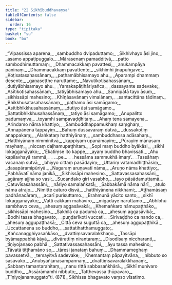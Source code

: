 ```yaml
---
title: "22 Sikhībuddhavaṃsa"
tableOfContents: false
sidebar:
  order: 16
type: "tipitaka"
basket: "su"
book: "bu"
---
```



<DynamicBreadcrumb />

<Division number="1" book="bu" bookNo="21" page="351">

<Paragraph number="866" type="verses" book="bu">
_“Vipassissa aparena,_  
_sambuddho dvipaduttamo;_  
_Sikhivhayo āsi jino,_  
_asamo appaṭipuggalo._  

</Paragraph>

</Division>
<Division number="2" book="bu" bookNo="21" page="351">

<Paragraph number="867" type="verses" book="bu">
_Mārasenaṃ pamadditvā,_  
_patto sambodhimuttamaṃ;_  
_Dhammacakkaṃ pavattesi,_  
_anukampāya pāṇinaṃ._  

</Paragraph>

</Division>
<Division number="3" book="bu" bookNo="21" page="351">

<Paragraph number="868" type="verses" book="bu">
_Dhammacakkaṃ pavattente,_  
_sikhimhi jinapuṅgave;_  
_Koṭisatasahassānaṃ,_  
_paṭhamābhisamayo ahu._  

</Paragraph>

</Division>
<Division number="4" book="bu" bookNo="21" page="351">

<Paragraph number="869" type="verses" book="bu">
_Aparampi dhammaṃ desente,_  
_gaṇaseṭṭhe naruttame;_  
_Navutikoṭisahassānaṃ,_  
_dutiyābhisamayo ahu._  

</Paragraph>

</Division>
<Division number="5" book="bu" bookNo="21" page="351">

<Paragraph number="870" type="verses" book="bu">
_Yamakapāṭihāriyañca,_  
_dassayante sadevake;_  
_Asītikoṭisahassānaṃ,_  
_tatiyābhisamayo ahu._  

</Paragraph>

</Division>
<Division number="6" book="bu" bookNo="21" page="351">

<Paragraph number="871" type="verses" book="bu">
_Sannipātā tayo āsuṃ,_  
_sikhissāpi mahesino;_  
_Khīṇāsavānaṃ vimalānaṃ,_  
_santacittāna tādinaṃ._  

</Paragraph>

</Division>
<Division number="7" book="bu" bookNo="21" page="351">

<Paragraph number="872" type="verses" book="bu">
_Bhikkhusatasahassānaṃ,_  
_paṭhamo āsi samāgamo;_  
_Asītibhikkhusahassānaṃ,_  
_dutiyo āsi samāgamo._  

</Paragraph>

</Division>
<Division number="8" book="bu" bookNo="21" page="351">

<Paragraph number="873" type="verses" book="bu">
_Sattatibhikkhusahassānaṃ,_  
_tatiyo āsi samāgamo;_  
_Anupalitto padumaṃva,_  
_toyamhi sampavaḍḍhitaṃ._  

</Paragraph>

</Division>
<Division number="9" book="bu" bookNo="21" page="351">

<Paragraph number="874" type="verses" book="bu">
_Ahaṃ tena samayena,_  
_Arindamo nāma khattiyo;_  
_Sambuddhappamukhaṃ saṃghaṃ,_  
_Annapānena tappayiṃ._  

</Paragraph>

</Division>
<Division number="10" book="bu" bookNo="21" page="352">

<Paragraph number="875" type="verses" book="bu">
_Bahuṃ dussavaraṃ datvā,_  
_dussakoṭiṃ anappakaṃ;_  
_Alaṅkataṃ hatthiyānaṃ,_  
_sambuddhassa adāsahaṃ._  

</Paragraph>

</Division>
<Division number="11" book="bu" bookNo="21" page="352">

<Paragraph number="876" type="verses" book="bu">
_Hatthiyānaṃ nimminitvā,_  
_kappiyaṃ upanāmayiṃ;_  
_Pūrayiṃ mānasaṃ mayhaṃ,_  
_niccaṃ daḷhamupaṭṭhitaṃ._  

</Paragraph>

</Division>
<Division number="12" book="bu" bookNo="21" page="352">

<Paragraph number="877" type="verses" book="bu">
_Sopi maṃ buddho byākāsi,_  
_sikhī lokagganāyako;_  
_‘Ekatiṃse ito kappe,_  
_ayaṃ buddho bhavissati._  

</Paragraph>

</Division>
<Division number="13" book="bu" bookNo="21" page="352">

<Paragraph number="878" type="verses" book="bu">
_Ahu kapilavhayā rammā,_  
_ …pe… _  
_hessāma sammukhā imaṃ’._  

</Paragraph>

</Division>
<Division number="14" book="bu" bookNo="21" page="352">

<Paragraph number="879" type="verses" book="bu">
_Tassāhaṃ vacanaṃ sutvā,_  
_bhiyyo cittaṃ pasādayiṃ;_  
_Uttariṃ vatamadhiṭṭhāsiṃ,_  
_dasapāramipūriyā._  

</Paragraph>

</Division>
<Division number="15" book="bu" bookNo="21" page="352">

<Paragraph number="880" type="verses" book="bu">
_Nagaraṃ aruṇavatī nāma,_  
_Aruṇo nāma khattiyo;_  
_Pabhāvatī nāma janikā,_  
_Sikhissāpi mahesino._  

</Paragraph>

</Division>
<Division number="16" book="bu" bookNo="21" page="352">

<Paragraph number="881" type="verses" book="bu">
_Sattavassasahassāni,_  
_agāraṃ ajjha so vasi;_  
_Sucandako giri vasabho,_  
_tayo pāsādamuttamā._  

</Paragraph>

</Division>
<Division number="17" book="bu" bookNo="21" page="352">

<Paragraph number="882" type="verses" book="bu">
_Catuvīsasahassāni,_  
_nāriyo samalaṅkatā;_  
_Sabbakāmā nāma nārī,_  
_atulo nāma atrajo._  

</Paragraph>

</Division>
<Division number="18" book="bu" bookNo="21" page="352">

<Paragraph number="883" type="verses" book="bu">
_Nimitte caturo disvā,_  
_hatthiyānena nikkhami;_  
_Aṭṭhamāsaṃ padhānacāraṃ,_  
_acarī purisuttamo._  

</Paragraph>

</Division>
<Division number="19" book="bu" bookNo="21" page="352">

<Paragraph number="884" type="verses" book="bu">
_Brahmunā yācito santo,_  
_sikhī lokagganāyako;_  
_Vatti cakkaṃ mahāvīro,_  
_migadāye naruttamo._  

</Paragraph>

</Division>
<Division number="20" book="bu" bookNo="21" page="352">

<Paragraph number="885" type="verses" book="bu">
_Abhibhū sambhavo ceva,_  
_ahesuṃ aggasāvakā;_  
_Khemaṅkaro nāmupaṭṭhāko,_  
_sikhissāpi mahesino._  

</Paragraph>

</Division>
<Division number="21" book="bu" bookNo="21" page="352">

<Paragraph number="886" type="verses" book="bu">
_Sakhilā ca padumā ca,_  
_ahesuṃ aggasāvikā;_  
_Bodhi tassa bhagavato,_  
_puṇḍarīkoti vuccati._  

</Paragraph>

</Division>
<Division number="22" book="bu" bookNo="21" page="352">

<Paragraph number="887" type="verses" book="bu">
_Sirivaḍḍho ca nando ca,_  
_ahesuṃ aggupaṭṭhakā;_  
_Cittā ceva suguttā ca,_  
_ahesuṃ aggupaṭṭhikā._  

</Paragraph>

</Division>
<Division number="23" book="bu" bookNo="21" page="353">

<Paragraph number="888" type="verses" book="bu">
_Uccattanena so buddho,_  
_sattatihatthamuggato;_  
_Kañcanagghiyasaṅkāso,_  
_dvattiṃsavaralakkhaṇo._  

</Paragraph>

</Division>
<Division number="24" book="bu" bookNo="21" page="353">

<Paragraph number="889" type="verses" book="bu">
_Tassāpi byāmappabhā kāyā,_  
_divārattiṃ nirantaraṃ;_  
_Disodisaṃ niccharanti,_  
_tīṇiyojanaso pabhā._  

</Paragraph>

</Division>
<Division number="25" book="bu" bookNo="21" page="350">

<Paragraph number="890" type="verses" book="bu">
_Sattativassasahassāni,_  
_āyu tassa mahesino;_  
_Tāvatā tiṭṭhamāno so,_  
_tāresi janataṃ bahuṃ._  

</Paragraph>

</Division>
<Division number="26" book="bu" bookNo="21" page="345">

<Paragraph number="891" type="verses" book="bu">
_Dhammameghaṃ pavassetvā,_  
_temayitvā sadevake;_  
_Khemantaṃ pāpayitvāna,_  
_nibbuto so sasāvako._  

</Paragraph>

</Division>
<Division number="27" book="bu" bookNo="21" page="343">

<Paragraph number="892" type="verses" book="bu">
_Anubyañjanasampannaṃ,_  
_dvattiṃsavaralakkhaṇaṃ;_  
_Sabbaṃ tamantarahitaṃ,_  
_nanu rittā sabbasaṅkhārā._  

</Paragraph>

</Division>
<Division number="28" book="bu" bookNo="21" page="340">

<Paragraph number="893" type="verses" book="bu">
_Sikhī munivaro buddho,_  
_Assārāmamhi nibbuto;_  
_Tatthevassa thūpavaro,_  
_Tīṇiyojanamuggato”ti. (871)_  


</Paragraph>
</Division>

<Paragraph number="894" type="center" book="bu">
Sikhissa bhagavato vaṃso vīsatimo.
</Paragraph>